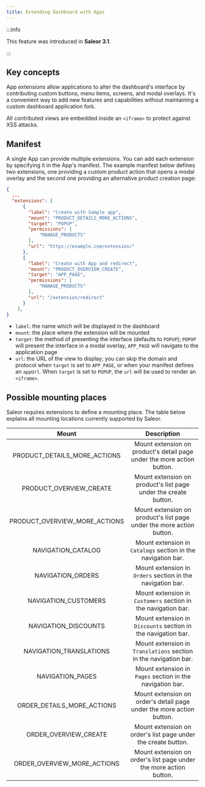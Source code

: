 ```yaml
---
title: Extending Dashboard with Apps
---
```


:::info

This feature was introduced in **Saleor 3.1**.

:::

## Key concepts

App extensions allow applications to alter the dashboard's interface by contributing custom buttons, menu items, screens, and modal overlays. It's a convenient way to add new features and capabilities without maintaining a custom dashboard application fork.

All contributed views are embedded inside an `<iframe>` to protect against XSS attacks.

## Manifest

A single App can provide multiple extensions. You can add each extension by specifying it in the App's manifest.
The example manifest below defines two extensions, one providing a custom product action that opens a modal overlay and the second one providing an alternative product creation page:

```json
{
  ...
  "extensions": [
      {
        "label": "Create with Sample app",
        "mount": "PRODUCT_DETAILS_MORE_ACTIONS",
        "target": "POPUP",
        "permissions": [
            "MANAGE_PRODUCTS"
        ],
        "url": "https://example.com/extension/"
      },
      {
        "label": "Create with App and redirect",
        "mount": "PRODUCT_OVERVIEW_CREATE",
        "target": "APP_PAGE",
        "permissions": [
            "MANAGE_PRODUCTS"
        ],
        "url": "/extension/redirect"
      }
    ],
}
```

- `label`: the name which will be displayed in the dashboard
- `mount`: the place where the extension will be mounted
- `target`: the method of presenting the interface (defaults to `POPUP`);
  `POPUP` will present the interface in a modal overlay, `APP_PAGE` will navigate to the application page
- `url`: the URL of the view to display; you can skip the domain and protocol when `target` is set to `APP_PAGE`, or when your manifest defines an `appUrl`.
  When `target` is set to `POPUP`, the `url` will be used to render an `<iframe>`.

## Possible mounting places

Saleor requires extensions to define a mounting place. The table below explains all mounting locations currently supported by Saleor.

|             Mount             |                              Description                               |
| :---------------------------: | :--------------------------------------------------------------------: |
| PRODUCT_DETAILS_MORE_ACTIONS  | Mount extension on product's detail page under the more action button. |
|    PRODUCT_OVERVIEW_CREATE    |    Mount extension on product's list page under the create button.     |
| PRODUCT_OVERVIEW_MORE_ACTIONS |  Mount extension on product's list page under the more action button.  |
|      NAVIGATION_CATALOG       |      Mount extension in `Catalogs` section in the navigation bar.      |
|       NAVIGATION_ORDERS       |       Mount extension in `Orders` section in the navigation bar.       |
|     NAVIGATION_CUSTOMERS      |     Mount extension in `Customers` section in the navigation bar.      |
|     NAVIGATION_DISCOUNTS      |     Mount extension in `Discounts` section in the navigation bar.      |
|    NAVIGATION_TRANSLATIONS    |    Mount extension in `Translations` section in the navigation bar.    |
|       NAVIGATION_PAGES        |       Mount extension in `Pages` section in the navigation bar.        |
|  ORDER_DETAILS_MORE_ACTIONS   |  Mount extension on order's detail page under the more action button.  |
|     ORDER_OVERVIEW_CREATE     |     Mount extension on order's list page under the create button.      |
|  ORDER_OVERVIEW_MORE_ACTIONS  |   Mount extension on order's list page under the more action button.   |
